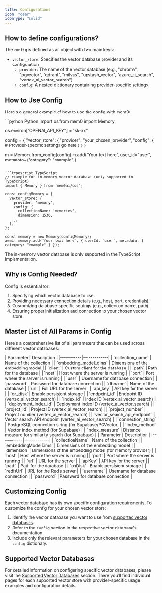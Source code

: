 ```yaml
---
title: Configurations
icon: "gear"
iconType: "solid"
---
```


<Snippet file="blank-notif.mdx" />

## How to define configurations?

The `config` is defined as an object with two main keys:
- `vector_store`: Specifies the vector database provider and its configuration
  - `provider`: The name of the vector database (e.g., "chroma", "pgvector", "qdrant", "milvus", "upstash_vector", "azure_ai_search", "vertex_ai_vector_search")
  - `config`: A nested dictionary containing provider-specific settings


## How to Use Config

Here's a general example of how to use the config with mem0:

<CodeGroup>
```python Python
import os
from mem0 import Memory

os.environ["OPENAI_API_KEY"] = "sk-xx"

config = {
    "vector_store": {
        "provider": "your_chosen_provider",
        "config": {
            # Provider-specific settings go here
        }
    }
}

m = Memory.from_config(config)
m.add("Your text here", user_id="user", metadata={"category": "example"})
```

```typescript TypeScript
// Example for in-memory vector database (Only supported in TypeScript)
import { Memory } from 'mem0ai/oss';

const configMemory = {
  vector_store: {
    provider: 'memory',
    config: {
      collectionName: 'memories',
      dimension: 1536,
    },
  },
};

const memory = new Memory(configMemory);
await memory.add("Your text here", { userId: "user", metadata: { category: "example" } });
```
</CodeGroup>

<Note>
  The in-memory vector database is only supported in the TypeScript implementation.
</Note>

## Why is Config Needed?

Config is essential for:
1. Specifying which vector database to use.
2. Providing necessary connection details (e.g., host, port, credentials).
3. Customizing database-specific settings (e.g., collection name, path).
4. Ensuring proper initialization and connection to your chosen vector store.

## Master List of All Params in Config

Here's a comprehensive list of all parameters that can be used across different vector databases:

<Tabs>
<Tab title="Python">
| Parameter | Description |
|-----------|-------------|
| `collection_name` | Name of the collection |
| `embedding_model_dims` | Dimensions of the embedding model |
| `client` | Custom client for the database |
| `path` | Path for the database |
| `host` | Host where the server is running |
| `port` | Port where the server is running |
| `user` | Username for database connection |
| `password` | Password for database connection |
| `dbname` | Name of the database |
| `url` | Full URL for the server |
| `api_key` | API key for the server |
| `on_disk` | Enable persistent storage |
| `endpoint_id` | Endpoint ID (vertex_ai_vector_search) |
| `index_id` | Index ID (vertex_ai_vector_search) |
| `deployment_index_id` | Deployment index ID (vertex_ai_vector_search) |
| `project_id` | Project ID (vertex_ai_vector_search) |
| `project_number` | Project number (vertex_ai_vector_search) |
| `vector_search_api_endpoint` | Vector search API endpoint (vertex_ai_vector_search) |
| `connection_string` | PostgreSQL connection string (for Supabase/PGVector) |
| `index_method` | Vector index method (for Supabase) |
| `index_measure` | Distance measure for similarity search (for Supabase) |
</Tab>
<Tab title="TypeScript">
| Parameter | Description |
|-----------|-------------|
| `collectionName` | Name of the collection |
| `embeddingModelDims` | Dimensions of the embedding model |
| `dimension` | Dimensions of the embedding model (for memory provider) |
| `host` | Host where the server is running |
| `port` | Port where the server is running |
| `url` | URL for the server |
| `apiKey` | API key for the server |
| `path` | Path for the database |
| `onDisk` | Enable persistent storage |
| `redisUrl` | URL for the Redis server |
| `username` | Username for database connection |
| `password` | Password for database connection |
</Tab>
</Tabs>

## Customizing Config

Each vector database has its own specific configuration requirements. To customize the config for your chosen vector store:

1. Identify the vector database you want to use from [supported vector databases](./dbs).
2. Refer to the `Config` section in the respective vector database's documentation.
3. Include only the relevant parameters for your chosen database in the `config` dictionary.

## Supported Vector Databases

For detailed information on configuring specific vector databases, please visit the [Supported Vector Databases](./dbs) section. There you'll find individual pages for each supported vector store with provider-specific usage examples and configuration details.
